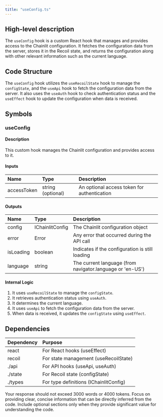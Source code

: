 ```yaml
---
title: "useConfig.ts"
---
```


## High-level description
The `useConfig` hook is a custom React hook that manages and provides access to the Chainlit configuration. It fetches the configuration data from the server, stores it in the Recoil state, and returns the configuration along with other relevant information such as the current language.

## Code Structure
The `useConfig` hook utilizes the `useRecoilState` hook to manage the `configState`, and the `useApi` hook to fetch the configuration data from the server. It also uses the `useAuth` hook to check authentication status and the `useEffect` hook to update the configuration when data is received.

## Symbols

### useConfig
#### Description
This custom hook manages the Chainlit configuration and provides access to it.

#### Inputs
| Name | Type | Description |
|:-----|:-----|:------------|
| accessToken | string (optional) | An optional access token for authentication |

#### Outputs
| Name | Type | Description |
|:-----|:-----|:------------|
| config | IChainlitConfig | The Chainlit configuration object |
| error | Error | Any error that occurred during the API call |
| isLoading | boolean | Indicates if the configuration is still loading |
| language | string | The current language (from navigator.language or 'en-US') |

#### Internal Logic
1. It uses `useRecoilState` to manage the `configState`.
2. It retrieves authentication status using `useAuth`.
3. It determines the current language.
4. It uses `useApi` to fetch the configuration data from the server.
5. When data is received, it updates the `configState` using `useEffect`.

## Dependencies
| Dependency | Purpose |
|:-----------|:--------|
| react | For React hooks (useEffect) |
| recoil | For state management (useRecoilState) |
| ./api | For API hooks (useApi, useAuth) |
| ./state | For Recoil state (configState) |
| ./types | For type definitions (IChainlitConfig) |

Your response should not exceed 3000 words or 4000 tokens. Focus on providing clear, concise information that can be directly inferred from the code. Include optional sections only when they provide significant value for understanding the code.